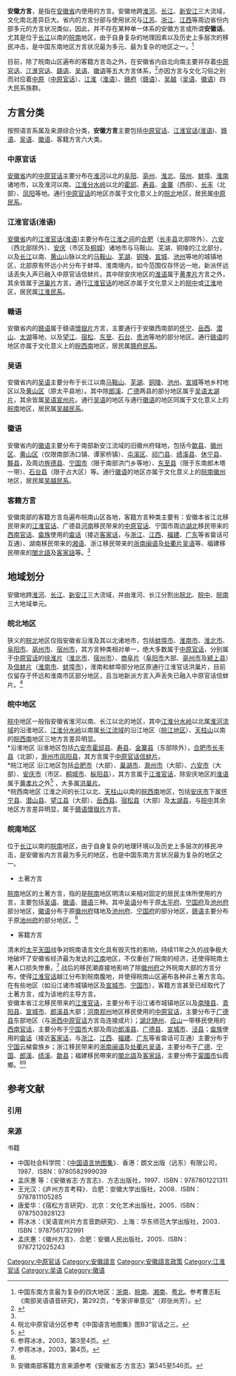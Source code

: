 '''安徽方言'''，是指在[[安徽省|安徽省]]内使用的方言。安徽地跨[[淮河|淮河]]、[[长江|长江]]、[[新安江|新安江]]三大流域，文化南北差异巨大。省内的方言分部与使用状况与[[江苏方言|江苏]]、[[浙江方言|浙江]]、[[江西话|江西]]等周边省份内部多元的方言状况类似，因此，并不存在某种单一体系的安徽方言或所谓'''安徽话'''。尤其是位于[[长江|长江]]以南的[[皖南|皖南]]地区，由于自身复杂的地理因素以及历史上多层次的移民冲击，是中国东南地区方言状况最为多元、最为复杂的地区之一。<ref>中国东南方言最为复杂的四大地区：[[浙南|浙南]]、[[皖南|皖南]]、[[湘南|湘南]]、[[粤北|粤北]]。参考曹志耘《南部吴语语音研究》，第292页，“专家评审意见”（郑张尚芳）。</ref>

目前，除了皖南山区遍布的客籍方言岛之外，在安徽省内自北向南主要并存着[[中原官话|中原官话]]、[[江淮官话|江淮官话]]、[[赣语|赣语]]、[[吴语|吴语]]、[[徽语|徽语]]等五大方言体系，<ref name="#1">{{cite journal | language =中文 | author = 趙日新 | title = 安徽省的漢語方言 |  | journal = 方言 | volume = 2008 (4)  | |  | year =2008 |  }}</ref>亦因方言与文化习俗之别而对应着[[北方民系|中原]]（[[中原官话|中原官话]]）、[[江淮民系|江淮]]（[[淮语|淮语]]）、[[赣府民系|赣府]]（[[赣语|赣语]]）、[[吴越民系|吴越]]（[[吴语|吴语]]、[[徽语|徽语]]）四大民系族群。

==方言分类==
按照语言系属及来源综合分类，'''安徽方言'''主要包括[[中原官话|中原官话]]、[[江淮官话|江淮官话]]([[淮语|淮语]])、[[赣语|赣语]]、[[吴语|吴语]]、[[徽语|徽语]]、客籍方言六大类。
===中原官话===
{{main|官话|中原官话}}
[[安徽省|安徽省]]内的[[中原官话|中原官话]]主要分布在[[淮河|淮河]]以北的[[阜阳|阜阳]]、[[亳州|亳州]]、[[淮北|淮北]]、[[宿州|宿州]]、[[蚌埠|蚌埠]]、[[淮南|淮南]]诸地市，以及淮河以南、[[江淮分水岭|江淮分水岭]]以北的[[霍邱|霍邱]]、[[寿县|寿县]]、[[金寨|金寨]]（西部）、[[长丰|长丰]]（北部）、[[凤阳|凤阳]]等地。通行[[中原官话|中原官话]]的地区亦属于文化意义上的[[皖北|皖北]]地区，居民属[[北方民系|中原民系]]。

===江淮官话(淮语)===
{{main|淮语|洪巢片|黄孝片}}
[[安徽省|安徽省]]内的[[江淮官话|江淮官话]]([[淮语|淮语]])主要分布在[[皖中|江淮之间]]的[[合肥|合肥]]（[[长丰县|长丰县]]北部除外）、[[六安|六安]]（西北部除外）、[[安庆|安庆]]（市区及[[桐城|桐城]]）诸地市与马鞍山、芜湖、铜陵的江北部分，以及[[长江|长江]]以南、[[黄山|黄山]]山脉以北的[[马鞍山|马鞍山]]、[[芜湖|芜湖]]、[[铜陵|铜陵]]、[[宣城|宣城]]、[[池州|池州]]等地的城镇地区，北部原有怀远小片分布于蚌埠、淮南境内，如今范围仅存怀远一地，新派怀远话丢失入声已融入中原官话信蚌片。其中除安庆地区的[[淮语|淮语]]属于[[黄孝片|黄孝片]]方言之外，其余皆属于[[洪巢片|洪巢片]]方言。通行[[江淮官话|江淮官话]]的地区亦属于文化意义上的[[皖中|皖中]]或[[江淮|江淮]]地区，居民属[[江淮民系|江淮民系]]。
{{淮语}}

===赣语===
{{main|赣语|赣语方言|懷嶽片}}
安徽省内的[[赣语|赣语]]属于赣语[[懷嶽片|懷嶽片]]方言，主要通行于安徽西南部的[[怀宁|怀宁]]、[[岳西|岳西]]、[[潜山|潜山]]、[[太湖|太湖]]等地，以及[[望江|望江]]、[[宿松|宿松]]、[[东至|东至]]、[[石台|石台]]、[[贵池|贵池]]等地的部分地区。通行[[赣语|赣语]]的地区亦属于文化意义上的[[皖西南|皖西南]]地区，居民属[[赣府民系|赣府民系]]。
{{贛語}}

===吴语===
{{main|吴语|吴语方言|宣州片|太湖片}}
安徽省内的[[吴语|吴语]]主要分布于长江以南[[马鞍山|马鞍山]]、[[芜湖|芜湖]]、[[铜陵|铜陵]]、[[池州|池州]]、[[宣城|宣城]]等地乡村地区以及[[黄山区|黄山区]]（原太平县地）。其中除[[郎溪|郎溪]]、[[广德|广德]]两县的部分地区属于[[吴语|吴语]][[太湖片|太湖片]]，其余皆属[[吴语|吴语]][[宣州片|宣州片]]。通行[[吴语|吴语]]的地区与通行[[徽语|徽语]]的地区同属于文化意义上的[[皖南|皖南]]地区，居民属[[吴越民系|吴越民系]]。
{{吳語}}

===徽语===
{{main|徽语}}
安徽省内的[[徽语|徽语]]主要分布于南部新安江流域的旧徽州府辖地，包括今[[歙县|歙县]]、[[徽州区|徽州区]]、[[黄山区|黄山区]]（仅限南部汤口镇、谭家桥镇）、[[屯溪区|屯溪区]]、[[祁门县|祁门县]]、[[绩溪县|绩溪县]]、[[休宁县|休宁县]]、[[黟县|黟县]]，及周边[[旌德县|旌德县]]、[[宁国市|宁国市]]（限于南部洪门乡等地）、[[东至县|东至县]]（限于东南郎木塔一带）、[[石台县|石台县]]（限于占大区）等。通行[[徽语|徽语]]的地区亦属于文化意义上的[[皖南|皖南]][[徽州|徽州]]地区，居民属[[吴越民系|吴越民系]]。
{{徽语}}

===客籍方言===
安徽南部的客籍方言岛遍布皖南山区各地，客籍方言种类主要有：安徽本省江北移民带来的[[江淮官话|江淮官话]]、广德县[[河南|河南]]移民带来的[[中原官话|中原官话]]、宁国市周边[[湖北|湖北]]移民带来的[[西南官话|西南官话]]、[[畲族|畲族]]使用的[[畲话|畲话]]（接近[[客家话|客家话]]，与[[浙江|浙江]]、[[江西|江西]]、[[福建|福建]]、[[广东|广东]]等省畲话可互通）、湖南移民带来的[[湘语|湘语]]、浙江移民带来的[[浙南闽语|浙南闽语]]及[[处衢片|处衢片]][[吴语|吴语]]等、福建移民帶來的[[閩北語|閩北語]]及[[客家話|客家話]]等。<ref name="#1"/>

==地域划分==
安徽地跨[[淮河|淮河]]、[[长江|长江]]、[[新安江|新安江]]三大流域，并由淮河、长江分割出[[皖北|皖北]]、[[皖中|皖中]]、[[皖南|皖南]]三大地域单元。
===皖北地区===
狭义的[[皖北|皖北]]地区仅指安徽省沿淮及其以北诸地市，包括[[蚌埠市|蚌埠市]]、[[淮南市|淮南市]]、[[淮北市|淮北市]]、[[阜阳市|阜阳市]]、[[亳州市|亳州市]]、[[宿州市|宿州市]]，其方言种类相对单一，绝大多数属于[[中原官话|中原官话]]，分别属于[[中原官话|中原官话]]的[[徐淮片|徐淮片]]（[[淮北市|淮北市]]、[[宿州市|宿州市]]）、[[商阜片|商阜片]]（[[阜阳市|阜阳市]]大部、[[亳州市|亳州市]]及[[颍上县|颍上县]]）及[[信蚌片|信蚌片]]（[[淮南市|淮南市]]、[[蚌埠市|蚌埠市]]），淮南和蚌埠部分地区原通行江淮官话洪巢片，目前仅留存于怀远和淮南市区部分地区，且当地新派方言入声丢失已融入中原官话信蚌片。<ref>皖北中原官话分区参考《中国语言地图集》图B3“官话之三。</ref>

===皖中地区===
[[皖中|皖中]]地区一般指安徽省淮河以南、长江以北的地区，其中[[江淮分水岭|江淮分水岭]]以北属[[淮河流域|淮河流域]]的沿淮地区、[[江淮分水岭|江淮分水岭]]以南属[[长江流域|长江流域]]的沿江地区（[[皖江地区|皖江地区]]）、[[天柱山|天柱山]]以南的[[皖西南|皖西南]]地区三地方言差异明显。<br>
*沿淮地区
沿淮地区包括[[六安市|六安市]][[霍邱县|霍邱县]]、[[寿县|寿县]]、[[金寨县|金寨县]]（东部除外），[[合肥市|合肥市]][[长丰县|长丰县]]（北部），[[滁州市|滁州市]][[凤阳县|凤阳县]]，其方言属于[[中原官话|中原官话]][[信蚌片|信蚌片]]。<br>
*皖江地区
沿江地区包括[[合肥市|合肥市]]（大部）、[[巢湖市|巢湖市]]、[[滁州市|滁州市]]（大部）、[[六安市|六安市]]（大部）、[[安庆市|安庆市]]（市区、[[桐城市|桐城市]]、[[枞阳县|枞阳县]]），其方言属于[[江淮官话|江淮官话]]，除安庆地区的[[淮语|淮语]]属于[[黄孝片|黄孝片]]之外<ref>{{cite journal | language =中文 | author = 孙宜志 | title = 安庆三县市江淮官话的归属 |  | journal = 方言 | volume = 2006 (2)  | |  | year =2006 |  }}</ref> ，大多属[[洪巢片|洪巢片]]。<br>
*皖西南地区
江淮之间的长江以北、[[天柱山|天柱山]]以南的[[皖西南|皖西南]]地区，包括[[安庆市|安庆市]]下属[[怀宁县|怀宁县]]、[[潜山县|潜山县]]、[[望江县|望江县]]（大部）、[[岳西县|岳西县]]、[[宿松县|宿松县]]（大部）及[[太湖县|太湖县]]，与[[皖中|皖中]]其余地区方言差异明显，属于[[赣语|赣语]][[懷嶽片|懷嶽片]]方言。

===皖南地区===
位于[[长江|长江]]以南的[[皖南|皖南]]地区，由于自身复杂的地理环境以及历史上多层次的移民冲击，是安徽省内方言最为多元的地区，也是中国东南方言状况最为复杂的地区之一。
*土著方言
[[皖南|皖南]]地区的土著方言，指的是[[皖南|皖南]]地区明清以来相对固定的居民主体所使用的方言，主要包括[[吴语|吴语]]、[[徽语|徽语]]、[[赣语|赣语]]三种。其中[[吴语|吴语]]分布于原[[太平府_(安徽省)|太平府]]、[[宁国府|宁国府]]及[[池州府|池州府]]部分地区，[[徽语|徽语]]分布于原[[徽州府|徽州府]]辖地及[[池州府|池州府]]、[[宁国府|宁国府]]的部分地区，[[赣语|赣语]]主要分布于原[[池州府|池州府]]的部分地区。<ref>参蒋冰冰，2003，第3至4页。</ref> 
*客籍方言
清末的[[太平天国|太平天国]]战争对皖南语言文化具有毁灭性的影响，持续11年之久的战争极大地破坏了安徽省经济最为发达的[[江南|江南]]地区，不仅重创了皖南的经济，还使得皖南土著人口损失惨重。<ref>参蒋冰冰，2003，第4页。</ref> 战后的移民潮直接地影响了除[[徽州府|徽州府]]之外皖南大部的方言分布，使得[[江淮官话|江淮官话]]越江分布到皖南腹地，并使得皖南山区遍布各种非土著方言岛。在有些地区（如沿江诸市城镇地区及[[宣城市|宣城市]]、[[宁国市|宁国市]]），客籍方言甚至已经取代了土著方言，成为该地的主导方言。<br>
安徽本省江北移民带来的[[江淮官话|江淮官话]]，主要分布于沿江诸市城镇地区以及[[南陵县|南陵县]]、[[青阳县|青阳县]]、[[宣城市|宣城市]]、[[郎溪县|郎溪县]]大部；[[河南|河南]][[郑州|郑州]]地区移民使用的[[中原官话|中原官话]]，主要分布于[[广德县|广德县]]东部地区（与[[浙西|浙西]][[中原官话|中原官话]]方言岛连接成片）；[[湖北|湖北]][[随州|随州]]、[[应山|应山]]一带移民使用的[[西南官话|西南官话]]，主要分布于[[宁国市|宁国市]]大部及周边[[郎溪县|郎溪县]]、[[广德县|广德县]]、[[宣城市|宣城市]]、[[泾县|泾县]]；[[畲族|畲族]]使用的[[畲话|畲话]]（接近[[客家话|客家话]]，与[[浙江|浙江]]、[[江西|江西]]、[[福建|福建]]、[[广东|广东]]等省畲话可互通）主要分布于[[宁国|宁国]]云梯畲族乡；浙江移民带来的[[浙南闽语|浙南闽语]]及[[处衢片|处衢片]][[吴语|吴语]]，主要分布于[[广德|广德]]、[[宁国|宁国]]、[[郎溪|郎溪]]、[[绩溪|绩溪]]、[[歙县|歙县]]；福建移民帶來的[[閩北語|閩北語]]及[[客家話|客家話]]，主要分佈于[[甯國市|甯國市]]仙霞鄉。<ref name="#1"/><ref>安徽南部客籍方言来源参考《安徽省志·方言志》第545至546页。</ref>

== 参考文献 ==
=== 引用 ===
{{Reflist|35em}}

=== 来源 ===
{{refbegin}}
; 书籍
* 中国社会科学院：《[[中国语言地图集|中国语言地图集]]》．香港：朗文出版（远东）有限公司，1987．ISBN：9780582999039
* 孟庆惠 等：《安徽省志·方言志》．方志出版社，1997．ISBN：9787801221311
* 王光汉：《庐州方言考释》．合肥：安徽大学出版社，2008．ISBN：9787811105285
* 唐爱华：《宿松方言研究》．北京：文化艺术出版社，2005．ISBN：9787503928123
* 蒋冰冰：《吴语宣州片方言音韵研究》．上海：华东师范大学出版社，2003．ISBN：9787561732991
* 孟庆惠：《徽州方言》．合肥：安徽人民出版社，2005．ISBN：9787212025243
{{refend}}

[[Category:中原官话|Category:中原官话]]
[[Category:安徽語言|Category:安徽語言]]

[[Category:安徽語言政策|Category:安徽語言政策]]
[[Category:江淮官话|Category:江淮官话]]
[[Category:吴语|Category:吴语]]
[[Category:徽语|Category:徽语]]